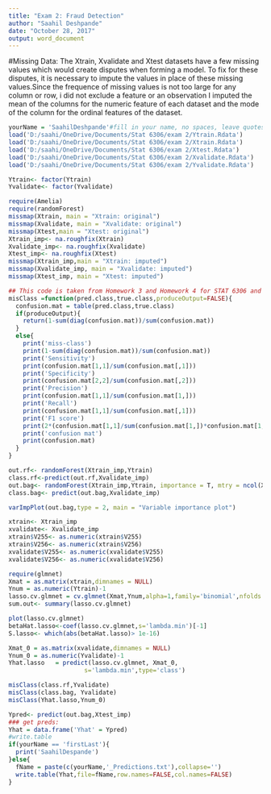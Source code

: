 ---
title: "Exam 2: Fraud Detection"
author: "Saahil Deshpande"
date: "October 28, 2017"
output: word_document
---

#Missing Data:
The Xtrain, Xvalidate and Xtest datasets have a few missing values which would create disputes when forming a model. To fix for these disputes, it is necessary to impute the values in place of these missing values.Since the frequence of missing values is not too large for any column or row, i did not exclude a feature or an observation I imputed the mean of the columns for the numeric feature of each dataset and the mode of the column for the ordinal features of the dataset.




```{r}
yourName = 'SaahilDeshpande'#fill in your name, no spaces, leave quotes
load('D:/saahi/OneDrive/Documents/Stat 6306/exam 2/Ytrain.Rdata')
load('D:/saahi/OneDrive/Documents/Stat 6306/exam 2/Xtrain.Rdata')
load('D:/saahi/OneDrive/Documents/Stat 6306/exam 2/Xtest.Rdata')
load('D:/saahi/OneDrive/Documents/Stat 6306/exam 2/Xvalidate.Rdata')
load('D:/saahi/OneDrive/Documents/Stat 6306/exam 2/Yvalidate.Rdata')

```

```{r}
Ytrain<- factor(Ytrain)
Yvalidate<- factor(Yvalidate)
```

```{r}
require(Amelia)
require(randomForest)
missmap(Xtrain, main = "Xtrain: original")
missmap(Xvalidate, main = "Xvalidate: original")
missmap(Xtest,main = "Xtest: original")
Xtrain_imp<- na.roughfix(Xtrain)
Xvalidate_imp<- na.roughfix(Xvalidate)
Xtest_imp<- na.roughfix(Xtest)
missmap(Xtrain_imp,main = "Xtrain: imputed")
missmap(Xvalidate_imp, main = "Xvalidate: imputed")
missmap(Xtest_imp, main = "Xtest: imputed")
```


```{r}
## This code is taken from Homework 3 and Homework 4 for STAT 6306 and modified
misClass =function(pred.class,true.class,produceOutput=FALSE){
  confusion.mat = table(pred.class,true.class)
  if(produceOutput){
    return(1-sum(diag(confusion.mat))/sum(confusion.mat))	
  }
  else{
    print('miss-class')
    print(1-sum(diag(confusion.mat))/sum(confusion.mat))
    print('Sensitivity')
    print(confusion.mat[1,1]/sum(confusion.mat[,1]))
    print('Specificity')
    print(confusion.mat[2,2]/sum(confusion.mat[,2]))
    print('Precision')
    print(confusion.mat[1,1]/sum(confusion.mat[1,]))
    print('Recall')
    print(confusion.mat[1,1]/sum(confusion.mat[,1]))
    print('F1 score')
    print(2*(confusion.mat[1,1]/sum(confusion.mat[1,])*confusion.mat[1,1]/sum(confusion.mat[,1]))/(confusion.mat[1,1]/sum(confusion.mat[1,])+confusion.mat[1,1]/sum(confusion.mat[,1])))
    print('confusion mat')
    print(confusion.mat)
  }
}
```


```{r}
out.rf<- randomForest(Xtrain_imp,Ytrain)
class.rf<-predict(out.rf,Xvalidate_imp)
out.bag<- randomForest(Xtrain_imp,Ytrain, importance = T, mtry = ncol(Xtrain),cutoff = c(0.486,1-0.486))
class.bag<- predict(out.bag,Xvalidate_imp)
```

```{r}
varImpPlot(out.bag,type = 2, main = "Variable importance plot")
```
```{r}
xtrain<- Xtrain_imp
xvalidate<- Xvalidate_imp
xtrain$V255<- as.numeric(xtrain$V255)
xtrain$V256<- as.numeric(xtrain$V256)
xvalidate$V255<- as.numeric(xvalidate$V255)
xvalidate$V256<- as.numeric(xvalidate$V256)
```

```{r}
require(glmnet)
Xmat = as.matrix(xtrain,dimnames = NULL)
Ynum = as.numeric(Ytrain)-1
lasso.cv.glmnet = cv.glmnet(Xmat,Ynum,alpha=1,family='binomial',nfolds = 10)
sum.out<- summary(lasso.cv.glmnet)
```

```{r}
plot(lasso.cv.glmnet)
betaHat.lasso<-coef(lasso.cv.glmnet,s='lambda.min')[-1]
S.lasso<- which(abs(betaHat.lasso)> 1e-16)
```

```{r}
Xmat_0 = as.matrix(xvalidate,dimnames = NULL)
Ynum_0 = as.numeric(Yvalidate)-1
Yhat.lasso   = predict(lasso.cv.glmnet, Xmat_0,
                     s='lambda.min',type='class')
```

```{r}
misClass(class.rf,Yvalidate)
misClass(class.bag, Yvalidate)
misClass(Yhat.lasso,Ynum_0)
```

```{r}

Ypred<- predict(out.bag,Xtest_imp)
### get preds:
Yhat = data.frame('Yhat' = Ypred)
#write.table
if(yourName == 'firstLast'){
  print('SaahilDespande')
}else{
  fName = paste(c(yourName,'_Predictions.txt'),collapse='')
  write.table(Yhat,file=fName,row.names=FALSE,col.names=FALSE)  
}
```